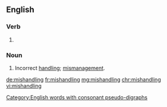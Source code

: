 ==English==

===Verb===
{{head|en|present participle}}

# {{present participle of|mishandle|lang=en}}

===Noun===
{{en-noun|~}}

# Incorrect [[handling]]; [[mismanagement]].

[[Category:English words with consonant pseudo-digraphs]]

[[de:mishandling]]
[[fr:mishandling]]
[[mg:mishandling]]
[[chr:mishandling]]
[[vi:mishandling]]